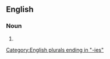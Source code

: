 ==English==

===Noun===
{{head|en|noun form}}

# {{plural of|inhospitality|lang=en}}

[[Category:English plurals ending in "-ies"]]